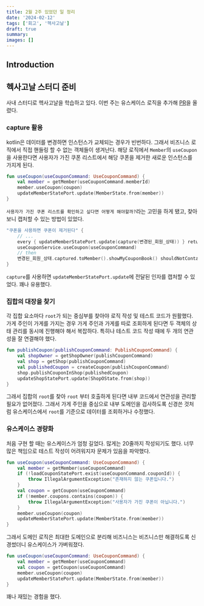 ```yaml
---
title: 2월 2주 있었던 일 정리
date: '2024-02-12'
tags: ['회고', '헥사고날']
draft: true
summary:
images: []
---
```


## Introduction

<TOCInline toc={props.toc} exclude="Introduction" />


## 헥사고날 스터디 준비

사내 스터디로 헥사고날을 학습하고 있다.
이번 주는 유스케이스 로직을 추가해 [PR](https://github.com/Exagonal-Study/est-delivery/pull/4)을 올렸다.

### capture 활용

kotlin은 데이터를 변경하면 인스턴스가 교체되는 경우가 빈번하다. 그래서 비즈니스 로직에서 직접 핸들링 할 수 없는 객체들이 생겨난다.
해당 로직에서 `Member`의 `useCoupon`을 사용한다면 사용자가 가진 쿠폰 리스트에서 해당 쿠폰을 제거한 새로운 인스턴스를 가지게 된다.

```kotlin
fun useCoupon(useCouponCommand: UseCouponCommand) {
    val member = getMember(useCouponCommand.memberId)
    member.useCoupon(coupon)
    updateMemberStatePort.update(MemberState.from(member))
}
```

`사용자가 가진 쿠폰 리스트를 확인하고 싶다면 어떻게 해야할까?`라는 고민을 하게 됐고, 찾아보니 캡처할 수 있는 방법이 있었다.

```kotlin
"쿠폰을 사용하면 쿠폰이 제거된다" {
    // ...
    every { updateMemberStatePort.update(capture(변경된_회원_상태)) } returns Unit
    useCouponService.useCoupon(useCouponCommand)
    // then
    변경된_회원_상태.captured.toMember().showMyCouponBook() shouldNotContain 나눠준_비율_할인_쿠폰
}
```

`capture`를 사용하면 `updateMemberStatePort.update`에 전달된 인자를 캡처할 수 있었다.
꽤나 유용했다.

### 집합의 대장을 찾기

각 집합 요소마다 `root`가 되는 중심부를 찾아야 로직 작성 및 테스트 코드가 원활했다.
가게 주인이 가게를 가지는 경우 가게 주인과 가게를 따로 조회하게 된다면 두 객체의 상태 관리를 동시에 진행해야 해서 복잡하다.
특히나 테스트 코드 작성 때에 두 개의 연관성을 잘 연결해야 했다.

```kotlin
fun publishCoupon(publishCouponCommand: PublishCouponCommand) {
    val shopOwner = getShopOwner(publishCouponCommand)
    val shop = getShop(publishCouponCommand)
    val publishedCoupon = createCoupon(publishCouponCommand)
    shop.publishCouponInShop(publishedCoupon)
    updateShopStatePort.update(ShopOState.from(shop))
}
```

그래서 집합의 `root`를 찾아 `root` 부터 호출하게 된다면 내부 코드에서 연관성을 관리할 필요가 없어졌다.
그래서 가게 주인을 중심으로 내부 도메인을 검사하도록 신경쓴 것처럼 유스케이스에서 `root`를 기준으로 데이터를 조회하거나 수정했다.

### 유스케이스 경량화

처음 구현 할 때는 유스케이스가 엄청 길었다. 많게는 20줄까지 작성되기도 했다.
너무 많은 책임으로 테스트 작성이 어려워지자 문제가 있음을 파악했다.

```kotlin
fun useCoupon(useCouponCommand: UseCouponCommand) {
    val member = getMember(useCouponCommand)
    if (!loadCouponStatePort.exist(useCouponCommand.couponId)) {
        throw IllegalArgumentException("존재하지 않는 쿠폰입니다.")
    }
    val coupon = getCoupon(useCouponCommand)
    if (!member.coupons.contains(coupon)) {
        throw IllegalArgumentException("사용자가 가진 쿠폰이 아닙니다.")
    }
    member.useCoupon(coupon)
    updateMemberStatePort.update(MemberState.from(member))
}
```

그래서 도메인 로직은 최대한 도메인으로 분리해 비즈니스는 비즈니스만 해결하도록 신경썼더니 유스케이스가 가벼워졌다.

```kotlin
fun useCoupon(useCouponCommand: UseCouponCommand) {
    val member = getMember(useCouponCommand)
    val coupon = getCoupon(useCouponCommand)
    member.useCoupon(coupon)
    updateMemberStatePort.update(MemberState.from(member))
}
```

꽤나 재밌는 경험을 했다.
